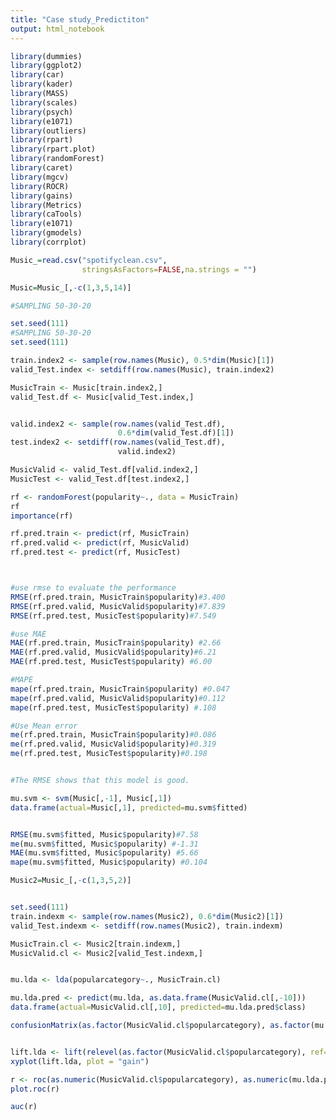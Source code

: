 ---
title: "Case study_Predictiton"
output: html_notebook
---

```{r}
library(dummies)
library(ggplot2)
library(car)
library(kader)
library(MASS)
library(scales)
library(psych)
library(e1071)
library(outliers)
library(rpart)
library(rpart.plot)
library(randomForest)
library(caret)
library(mgcv)
library(ROCR)
library(gains)
library(Metrics)
library(caTools)
library(e1071)
library(gmodels)
library(corrplot)
```


```{r Import cleaned data}
Music_=read.csv("spotifyclean.csv",
                stringsAsFactors=FALSE,na.strings = "")

Music=Music_[,-c(1,3,5,14)]


```


```{r}
#SAMPLING 50-30-20

set.seed(111)
#SAMPLING 50-30-20
set.seed(111)

train.index2 <- sample(row.names(Music), 0.5*dim(Music)[1])
valid_Test.index <- setdiff(row.names(Music), train.index2)

MusicTrain <- Music[train.index2,]
valid_Test.df <- Music[valid_Test.index,]


valid.index2 <- sample(row.names(valid_Test.df),
                        0.6*dim(valid_Test.df)[1])
test.index2 <- setdiff(row.names(valid_Test.df),
                        valid.index2)

MusicValid <- valid_Test.df[valid.index2,]
MusicTest <- valid_Test.df[test.index2,]


```




```{r Random forest }
rf <- randomForest(popularity~., data = MusicTrain)
rf
importance(rf)

rf.pred.train <- predict(rf, MusicTrain)
rf.pred.valid <- predict(rf, MusicValid)
rf.pred.test <- predict(rf, MusicTest)



#use rmse to evaluate the performance
RMSE(rf.pred.train, MusicTrain$popularity)#3.400
RMSE(rf.pred.valid, MusicValid$popularity)#7.839
RMSE(rf.pred.test, MusicTest$popularity)#7.549

#use MAE
MAE(rf.pred.train, MusicTrain$popularity) #2.66
MAE(rf.pred.valid, MusicValid$popularity)#6.21
MAE(rf.pred.test, MusicTest$popularity) #6.00

#MAPE
mape(rf.pred.train, MusicTrain$popularity) #0.047
mape(rf.pred.valid, MusicValid$popularity)#0.112
mape(rf.pred.test, MusicTest$popularity) #.108

#Use Mean error
me(rf.pred.train, MusicTrain$popularity)#0.086
me(rf.pred.valid, MusicValid$popularity)#0.319
me(rf.pred.test, MusicTest$popularity)#0.198


#The RMSE shows that this model is good.

```



```{r SVM}
mu.svm <- svm(Music[,-1], Music[,1])
data.frame(actual=Music[,1], predicted=mu.svm$fitted)


RMSE(mu.svm$fitted, Music$popularity)#7.58
me(mu.svm$fitted, Music$popularity) #-1.31
MAE(mu.svm$fitted, Music$popularity) #5.66
mape(mu.svm$fitted, Music$popularity) #0.104

```



```{r LDA}
Music2=Music_[,-c(1,3,5,2)]


set.seed(111)
train.indexm <- sample(row.names(Music2), 0.6*dim(Music2)[1])
valid_Test.indexm <- setdiff(row.names(Music2), train.indexm)

MusicTrain.cl <- Music2[train.indexm,]
MusicValid.cl <- Music2[valid_Test.indexm,]


mu.lda <- lda(popularcategory~., MusicTrain.cl)

mu.lda.pred <- predict(mu.lda, as.data.frame(MusicValid.cl[,-10]))
data.frame(actual=MusicValid.cl[,10], predicted=mu.lda.pred$class)

confusionMatrix(as.factor(MusicValid.cl$popularcategory), as.factor(mu.lda.pred$class))


lift.lda <- lift(relevel(as.factor(MusicValid.cl$popularcategory), ref="1") ~ mu.lda.pred$class)
xyplot(lift.lda, plot = "gain")

r <- roc(as.numeric(MusicValid.cl$popularcategory), as.numeric(mu.lda.pred$class))
plot.roc(r)

auc(r)


```


